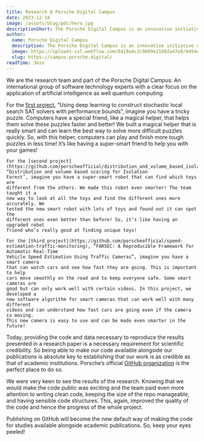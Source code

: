 ```yaml
---
title: Research @ Porsche Digital Campus
date: 2023-12-18
image: /assets/blog/pdc/hero.jpg
descriptionShort: The Porsche Digital Campus is an innovative initiative with the goal of bringing together research and real-world application in the fields of AI, machine learning, and data science.
author:
  name: Porsche Digital Campus
  description: The Porsche Digital Campus is an innovative initiative with the goal of bringing together research and real-world application in the fields of AI, machine learning, and data science.
  image: https://uploads-ssl.webflow.com/6419a4c2c9609e21b02a47e8/6454e539d4ea54c08e42aedb_Frame%2010683.png
  slug: https://campus.porsche.digital/
readTime: 3min
---
```


<ImageText imageSrc="/assets/blog/pdc/team.jpg" imageAlt="Porsche Digital Campus" theme="light"
    title="Tell us a little more about yourself, your role at Porsche Digital and what topics drive you. ">
    We are the research team and part of the Porsche Digital Campus: An
    international group of software technology experts with a clear focus on the
    application of artificial intelligence as well quantum computing. 
</ImageText>

<ImageText imageSrc="/assets/blog/pdc/1.png" imageAlt="Porsche Digital Campus" theme="light" left
    title="Porsche Digital has published several research projects in the field of artificial intelligence on GitHub. How would you explain these projects to a five-year-old? What problem do these projects solve for Porsche?">
    For the [first project](https://github.com/porscheofficial/sls_sat_solving_with_deep_learning), “Using deep learning to construct stochastic local
    search SAT solvers with performance bounds”, imagine you have a tricky
    puzzle. Computers have a special friend, like a magical helper, that helps
    them solve these puzzles faster and better! We built a magical helper that
    is really smart and can learn the best way to solve more difficult puzzles
    quickly. So, with this helper, computers can play and finish more tough
    puzzles in less time! It’s like having a super-smart friend to help you with
    your games!  

    For the [second project](https://github.com/porscheofficial/distribution_and_volume_based_isolation_forest), “Distribution and volume based scoring for Isolation
    Forest’, imagine you have a super-smart robot that can find which toys are
    different from the others. We made this robot even smarter! The team taught it a
    new way to look at all the toys and find the different ones more accurately. We
    tested the new smart robot with lots of toys and found out it can spot the
    different ones even better than before! So, it’s like having an upgraded robot
    friend who’s really good at finding unique toys! 
 
    For the [third project](https://github.com/porscheofficial/speed-estimation-traffic-monitoring), “FARSEC: A Reproducible Framework for Automatic Real-Time
    Vehicle Speed Estimation Using Traffic Cameras”, imagine you have a smart camera
    that can watch cars and see how fast they are going. This is important to help
    cars move smoothly on the road and to keep everyone safe. Some smart cameras are
    good but can only work well with certain videos. In this project, we developed a
    new software algorithm for smart cameras that can work well with many different
    videos and can understand how fast cars are going even if the camera is moving.
    This new camera is easy to use and can be made even smarter in the future!
</ImageText>

<ImageText imageSrc="/assets/blog/pdc/2.png" imageAlt="Porsche Digital Campus" theme="light"
    title="By publishing AI research projects as open-source projects, you’ve made a big step ahead in our FOSS movement. What was your initial motivation to take this path? Can you tell us why you’ve chosen to release your project on GitHub?">
    Today, providing the code and data necessary to reproduce the results
    presented in a research paper is a necessary requirement for scientific
    credibility. So being able to make our code available alongside our
    publications is absolute key to establishing that our work is as credible as
    that of academic institutions. Porsche’s official [GitHub organization](https://github.com/porscheofficial)
    is the perfect place to do so.
</ImageText>

<ImageText imageSrc="/assets/blog/pdc/3.png" imageAlt="Porsche Digital Campus" theme="light" left
    title="What did you learn along the way? What were the benefits of this strategy for you, your team and Porsche Digital?">
    We were very keen to see the results of the research. Knowing that we would
    make the code public was exciting and the team paid even more attention to
    writing clean code, keeping the size of the repo manageable, and having
    sensible code structures. This, again, improved the quality of the code and
    hence the progress of the whole project.
</ImageText>

<ImageText imageSrc="/assets/blog/pdc/4.png" imageAlt="Porsche Digital Campus" theme="light"
    title="With a glimpse into the future: What are your further plans regarding FOSS Contributions? Who would you like to see next joining our FOSS Contributor community?">
    Publishing on GitHub will become the new default way of making the code for
    studies available alongside academic publications. So, keep your eyes
    peeled!
</ImageText>
